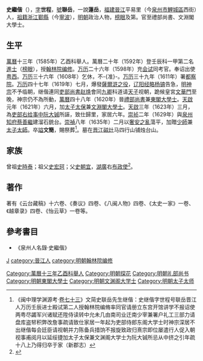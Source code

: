 {{明清人物信息框
| 姓名 = 史繼階
| 原名 =
| 圖片名稱= 
| 圖片大小 =
| 圖片說明 = 
| 最高職務 = 禮部尚書文淵閣大學士
| 國家 = 大明 
| 爵位 =
| 籍貫 = [[福建|福建]][[晉江縣|晉江縣]]
| 族裔 = 
| 字號 = 字世程，號聯岳
| 諡號 = 文簡
| 出生日期 = 嘉靖三十九年（1560年）
| 出生地點 =
| 逝世日期 = 崇禎八年（1635年）
| 逝世地點 =
| 墓葬 =
| 配偶 = 
| 親屬 = 
| 出身 =
* 萬曆二十年壬辰科進士及第
| 經歷 =
| 著作 =  
}}

'''史繼偕'''（{{bd|1560年||1635年|catIdx=S史}}），[[表字|字]]'''世程'''，[[號|號]]'''聯岳'''，一說'''蓮岳'''，[[福建|福建]][[晉江|晉江]]平易里（今[[泉州市|泉州市]][[鯉城區|鯉城區]]西街）人，[[祖籍|祖籍]][[浙江|浙江]][[鄞縣|鄞縣]]（今[[寧波|寧波]]），[[明朝|明朝]]政治人物，[[榜眼|榜眼]]及第。官至禮部尚書、文淵閣大學士。

== 生平 ==
[[萬曆|萬曆]]十三年（1585年）乙酉科舉人。萬曆二十年（1592年）登壬辰科一甲第二名[[進士|進士]]（[[榜眼|榜眼]]），授[[翰林院编修|翰林院编修]]。[[万历|万历]]二十六年（1598年）充[[会试|会试]]同考官。奉诏出使[[粤西|粤西]]。[[万历|万历]]三十六年（1608年）乞休，不-{准}-。[[万历|万历]]三十九年（1611年）署[[都察院|都察院]]。[[万历|万历]]四十七年（1619年）七月，爆發[[薩爾滸之戰|薩爾滸之役]]，[[辽阳|辽阳]][[经略|经略]][[杨镐|杨镐]]告急，[[明神宗|明神宗]]不予临朝，继偕連同[[吏部尚書|吏部尚書]][[赵焕|赵焕]]會同[[九卿|九卿]]科道请[[天子|天子]]视朝，跪候皇宮[[文華門|文華門]]至晚，神宗仍不為所動，[[萬曆|萬曆]]四十八年（1620年）晉[[禮部尚書|禮部尚書]]兼[[東閣大學士|東閣大學士]]。[[天啟_(明朝)|天啟]]元年（1621年）六月，加[[太子太保|太子太保]]兼[[文淵閣大學士|文淵閣大學士]]。[[天啟_(明朝)|天啟]]三年（1623年）三月，為[[吏部|吏部]][[右给事中|右给事中]][[阮大铖|阮大铖]]所誣，致仕歸里，家居六年。[[崇祯|崇祯]]二年（1629年）與[[泉州|泉州]][[知府|知府]][[蔡善繼|蔡善繼]]建溜石銃台。[[崇禎|崇禎]]八年（1635年）二月以[[奢安之亂|奢安之亂]]蕩平，加贈[[少師|少師]]兼[[太子太師|太子太師]]。卒[[謚|謚]]'''文簡'''，賜祭葬<ref>《闽中理学渊源考·[[s:闽中理学渊源考/卷七十三|卷七十三]]》文简史联岳先生继偕：史继偕字世程号联岳晋江人万历壬辰进士殿试第二人授翰林院编脩率同官请册立东宫开馆讲学不报诏使两粤尽蠲军兴诸赋还陞侍读转中允未几由南司业迁南少宰兼署户礼工三部力请盘库盗帑积弊改詹事疏请致仕家居一年起为吏部侍郎东阁大学士时神宗深居不出继偕每会廷臣请视朝并力陈备兵措饷不报旋致政归熹宗即位屡遣行人促入朝视事甫阅月以延绥捷加太子太保兼文渊阁大学士为阮大铖所忌从中挤之引年疏十八上乃得归卒于家（新郡志）</ref>。墓在[[晋江|晋江]][[磁灶鎮|磁灶]]马四行山铺烛台山。

== 家族 ==
曾祖[[史時泰|史時泰]]；祖父[[史宏珂|史宏珂]]；父[[史朝宜|史朝宜]]，[[湖廣|湖廣]]右[[布政使|布政使]]<ref>{{Cite book|title=天一阁藏明代科举录选刊 登科录 点校本|last=龚延明主编|first=|publisher=宁波出版社|year=2016|isbn=978-7-5526-2320-8|location=宁波|pages=|quote=《天一閣藏明代科舉錄選刊.登科錄》之《萬曆二十年壬辰科殿試金榜》}}</ref>。

==著作==
著有《云台藏稿》十六卷、《奏议》四卷、《八闽人物》四卷、《太史一家》一卷、《越章录》四卷、《怡云草》一卷等。

==參考書目==
{{reflist}}
*《泉州人名錄·史繼偕》

{{萬曆二十年壬辰科殿試金榜}}

{{Authority control}}

{{DEFAULTSORT:Shi史}}
[[category:史姓|J]]
[[category:晉江人|category:晉江人]]
[[Category:萬曆十三年乙酉科舉人|Category:萬曆十三年乙酉科舉人]]
[[Category:明朝探花|Category:明朝探花]]
[[category:明朝翰林院编修|category:明朝翰林院编修]]
[[Category:明朝礼部尚书|Category:明朝礼部尚书]]
[[Category:明朝東閣大學士|Category:明朝東閣大學士]]
[[Category:明朝文渊阁大学士|Category:明朝文渊阁大学士]]
[[Category:明朝太子太师|Category:明朝太子太师]]